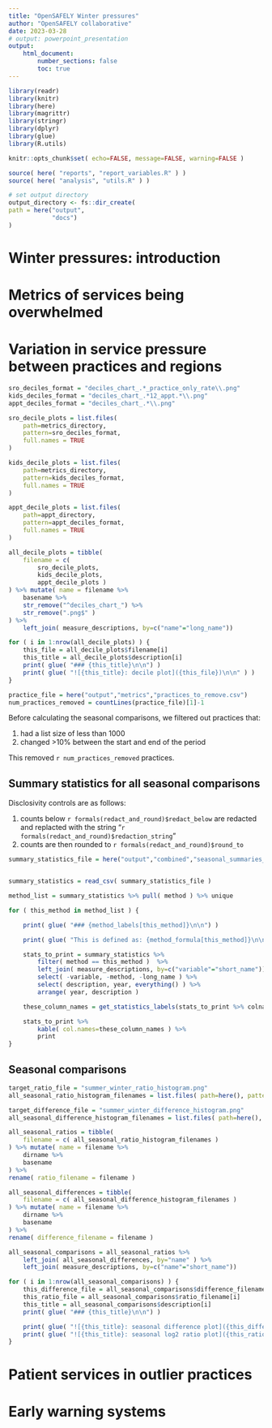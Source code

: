 ```yaml
---
title: "OpenSAFELY Winter pressures"
author: "OpenSAFELY collaborative"
date: 2023-03-28
# output: powerpoint_presentation
output:
    html_document:
        number_sections: false
        toc: true
---
```


```r
library(readr)
library(knitr)
library(here)
library(magrittr)
library(stringr)
library(dplyr)
library(glue)
library(R.utils)

knitr::opts_chunk$set( echo=FALSE, message=FALSE, warning=FALSE )

source( here( "reports", "report_variables.R" ) )
source( here( "analysis", "utils.R" ) )

# set output directory
output_directory <- fs::dir_create(
path = here("output", 
            "docs")
)

```

# Winter pressures: introduction

# Metrics of services being overwhelmed

# Variation in service pressure between practices and regions


```r
sro_deciles_format = "deciles_chart_.*_practice_only_rate\\.png"
kids_deciles_format = "deciles_chart_.*12_appt.*\\.png"
appt_deciles_format = "deciles_chart_.*\\.png"

sro_decile_plots = list.files(
    path=metrics_directory,
    pattern=sro_deciles_format,
    full.names = TRUE
)

kids_decile_plots = list.files(
    path=metrics_directory,
    pattern=kids_deciles_format,
    full.names = TRUE
)

appt_decile_plots = list.files(
    path=appt_directory,
    pattern=appt_deciles_format,
    full.names = TRUE
)

all_decile_plots = tibble(
    filename = c(
        sro_decile_plots,
        kids_decile_plots,
        appt_decile_plots )
) %>% mutate( name = filename %>%
    basename %>%
    str_remove("^deciles_chart_") %>%
    str_remove(".png$" )
) %>% 
    left_join( measure_descriptions, by=c("name"="long_name"))

```

```r

for ( i in 1:nrow(all_decile_plots) ) {
    this_file = all_decile_plots$filename[i]
    this_title = all_decile_plots$description[i]
    print( glue( "### {this_title}\n\n") )
    print( glue( "![{this_title}: decile plot]({this_file})\n\n" ) )
}

```

```r

practice_file = here("output","metrics","practices_to_remove.csv")
num_practices_removed = countLines(practice_file)[1]-1

```

Before calculating the seasonal comparisons, we filtered out practices that:

1. had a list size of less than 1000 
2. changed >10% between the start and end of the period

This removed `r num_practices_removed` practices.

## Summary statistics for all seasonal comparisons

Disclosivity controls are as follows:

1. counts below `r formals(redact_and_round)$redact_below` are redacted and replacted with the string "`r formals(redact_and_round)$redaction_string`"
2. counts are then rounded to `r formals(redact_and_round)$round_to` 

```r

summary_statistics_file = here("output","combined","seasonal_summaries_nondisclosive.csv")


summary_statistics = read_csv( summary_statistics_file )

method_list = summary_statistics %>% pull( method ) %>% unique

for ( this_method in method_list ) {

    print( glue( "### {method_labels[this_method]}\n\n") )

    print( glue( "This is defined as: {method_formula[this_method]}\n\n") )

    stats_to_print = summary_statistics %>%
        filter( method == this_method )  %>%
        left_join( measure_descriptions, by=c("variable"="short_name")) %>%
        select( -variable, -method, -long_name ) %>%
        select( description, year, everything() ) %>%
        arrange( year, description )

    these_column_names = get_statistics_labels(stats_to_print %>% colnames)

    stats_to_print %>%
        kable( col.names=these_column_names ) %>%
        print
}

```

## Seasonal comparisons


```r

target_ratio_file = "summer_winter_ratio_histogram.png"
all_seasonal_ratio_histogram_filenames = list.files( path=here(), pattern=target_ratio_file, full.names=TRUE, recursive=TRUE )

target_difference_file = "summer_winter_difference_histogram.png"
all_seasonal_difference_histogram_filenames = list.files( path=here(), pattern=target_difference_file, full.names=TRUE, recursive=TRUE )

```

```r

all_seasonal_ratios = tibble(
    filename = c( all_seasonal_ratio_histogram_filenames )
) %>% mutate( name = filename %>%
    dirname %>%
    basename
) %>% 
rename( ratio_filename = filename )

all_seasonal_differences = tibble(
    filename = c( all_seasonal_difference_histogram_filenames )
) %>% mutate( name = filename %>%
    dirname %>%
    basename
) %>% 
rename( difference_filename = filename )

all_seasonal_comparisons = all_seasonal_ratios %>% 
    left_join( all_seasonal_differences, by="name" ) %>%
    left_join( measure_descriptions, by=c("name"="short_name"))

```

```r

for ( i in 1:nrow(all_seasonal_comparisons) ) {
    this_difference_file = all_seasonal_comparisons$difference_filename[i]
    this_ratio_file = all_seasonal_comparisons$ratio_filename[i]
    this_title = all_seasonal_comparisons$description[i]
    print( glue( "### {this_title}\n\n") )

    print( glue( "![{this_title}: seasonal difference plot]({this_difference_file})\n\n" ) )
    print( glue( "![{this_title}: seasonal log2 ratio plot]({this_ratio_file})\n\n" ) )
}

```
# Patient services in outlier practices


# Early warning systems

